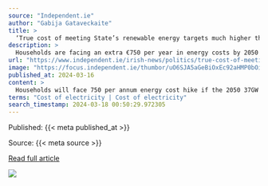 ```yaml
---
source: "Independent.ie"
author: "Gabija Gataveckaite"
title: >
  ‘True cost of meeting State’s renewable energy targets much higher than projections,’ ministers are warned
description: >
  Households are facing an extra €750 per year in energy costs by 2050 if the Government’s promises on renewable electricity are met, senior Cabinet ministers have been told by the Department of Public Expenditure.
url: "https://www.independent.ie/irish-news/politics/true-cost-of-meeting-states-renewable-energy-targets-much-higher-than-projections-ministers-are-warned/a1838830499.html"
image: "https://focus.independent.ie/thumbor/uO6SJA5aGeBiOxEc92aHMP0bOio=/24x0:4724x3133/629x0/prod-mh-ireland/621d4a34-48ca-48f1-bedd-d708e6033127/78185760-8f57-47ca-b31f-3ea6949dc4f9/621d4a34-48ca-48f1-bedd-d708e6033127.jpg"
published_at: 2024-03-16
content: >
  Households will face 750 per annum energy cost hike if the 2050 37GW goal is met  Households are facing an extra 750 per year in energy costs by 2050 if the Governments promises on renewable electric… [+4499 chars]
terms: "Cost of electricity | Cost of electricity"
search_timestamp: 2024-03-18 00:50:29.972305
---
```



Published: {{< meta published_at >}}


Source: {{< meta source >}}


[Read full article]({{< meta url >}}){target='_blank'}



![](`r rmarkdown::metadata$image[1]`)
